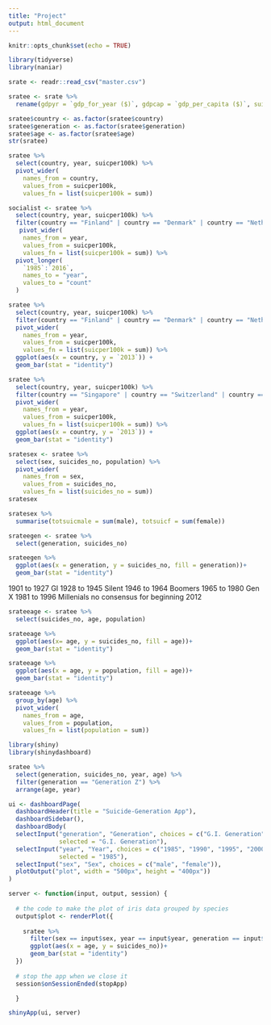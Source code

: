 ```yaml
---
title: "Project"
output: html_document
---
```


```r
knitr::opts_chunk$set(echo = TRUE)
```

```r
library(tidyverse)
library(naniar)
```

```r
srate <- readr::read_csv("master.csv")
```

```r
sratee <- srate %>%
  rename(gdpyr = `gdp_for_year ($)`, gdpcap = `gdp_per_capita ($)`, suicper100k = `suicides/100k pop`)
```

```r
sratee$country <- as.factor(sratee$country)
sratee$generation <- as.factor(sratee$generation)
sratee$age <- as.factor(sratee$age)
str(sratee)
```

```r
sratee %>%
  select(country, year, suicper100k) %>%
  pivot_wider(
    names_from = country,
    values_from = suicper100k,
    values_fn = list(suicper100k = sum))
```
```r
socialist <- sratee %>%
  select(country, year, suicper100k) %>%
  filter(country == "Finland" | country == "Denmark" | country == "Netherlands" | country == "Canada" | country == "Sweden" | country == "Norway" | country == "Ireland" | country == "New Zealand" | country == "Belgium") %>%
   pivot_wider(
    names_from = year, 
    values_from = suicper100k,
    values_fn = list(suicper100k = sum)) %>%
  pivot_longer(
    `1985`:`2016`,
    names_to = "year",
    values_to = "count"
  )
```

```r
sratee %>%
  select(country, year, suicper100k) %>%
  filter(country == "Finland" | country == "Denmark" | country == "Netherlands" | country == "Canada" | country == "Sweden" | country == "Norway" | country == "Ireland" | country == "New Zealand" | country == "Belgium", year == "2013") %>%
  pivot_wider(
    names_from = year,
    values_from = suicper100k,
    values_fn = list(suicper100k = sum)) %>%
  ggplot(aes(x = country, y = `2013`)) +
  geom_bar(stat = "identity")
```

```r
sratee %>%
  select(country, year, suicper100k) %>%
  filter(country == "Singapore" | country == "Switzerland" | country == "Australia" | country == "Canada" | country == "Ireland" | country == "United Kingdom" | country == "United Arab Emirates" | country == "New Zealand" | country == "Taiwan", year == "2013") %>%
  pivot_wider(
    names_from = year,
    values_from = suicper100k,
    values_fn = list(suicper100k = sum)) %>%
  ggplot(aes(x = country, y = `2013`)) +
  geom_bar(stat = "identity")
```

```r
sratesex <- sratee %>%
  select(sex, suicides_no, population) %>%
  pivot_wider(
    names_from = sex, 
    values_from = suicides_no,
    values_fn = list(suicides_no = sum)) 
sratesex
```

```r
sratesex %>%
  summarise(totsuicmale = sum(male), totsuicf = sum(female))
```

```r
srateegen <- sratee %>%
  select(generation, suicides_no)
```


```r
srateegen %>%
  ggplot(aes(x = generation, y = suicides_no, fill = generation))+
  geom_bar(stat = "identity")
```
1901 to 1927 GI
1928 to 1945 Silent
1946 to 1964 Boomers
1965 to 1980 Gen X
1981 to 1996 Millenials
no consensus for beginning 2012 


```r
srateeage <- sratee %>%
  select(suicides_no, age, population)
```

```r
srateeage %>%
  ggplot(aes(x= age, y = suicides_no, fill = age))+
  geom_bar(stat = "identity")
```
```r
srateeage %>%
  ggplot(aes(x = age, y = population, fill = age))+
  geom_bar(stat = "identity")
```
```r
srateeage %>%
  group_by(age) %>%
  pivot_wider(
    names_from = age,
    values_from = population,
    values_fn = list(population = sum))
```
```r
library(shiny)
library(shinydashboard)
```

```r
sratee %>%
  select(generation, suicides_no, year, age) %>%
  filter(generation == "Generation Z") %>%
  arrange(age, year)
```



```r
ui <- dashboardPage(
  dashboardHeader(title = "Suicide-Generation App"),
  dashboardSidebar(),
  dashboardBody(
  selectInput("generation", "Generation", choices = c("G.I. Generation", "Silent", "Boomers", "Generation X", "Millenials", "Generation Z"),
              selected = "G.I. Generation"),
  selectInput("year", "Year", choices = c("1985", "1990", "1995", "2000", "2005", "2010", "2016"),
              selected = "1985"),
  selectInput("sex", "Sex", choices = c("male", "female")),
  plotOutput("plot", width = "500px", height = "400px"))
)

server <- function(input, output, session) { 
  
  # the code to make the plot of iris data grouped by species
  output$plot <- renderPlot({
    
    sratee %>%
      filter(sex == input$sex, year == input$year, generation == input$generation) %>%
      ggplot(aes(x = age, y = suicides_no))+
      geom_bar(stat = "identity")
  })
  
  # stop the app when we close it
  session$onSessionEnded(stopApp)

  }

shinyApp(ui, server)
```


















